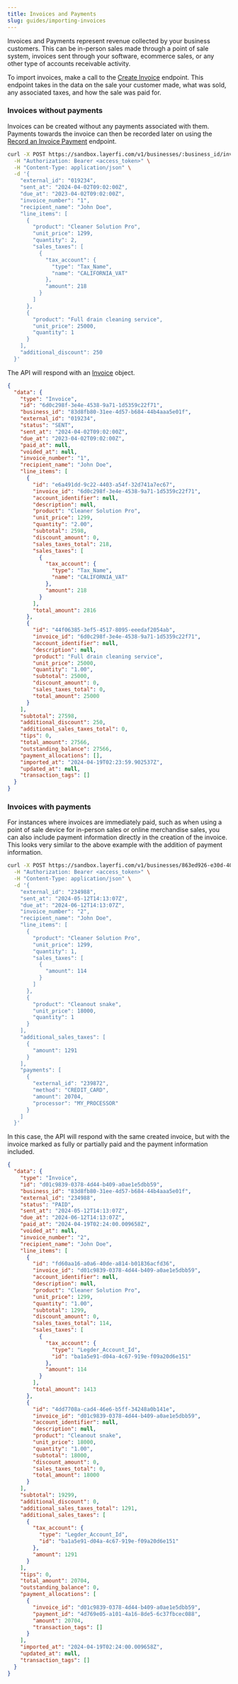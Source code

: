```yaml
---
title: Invoices and Payments
slug: guides/importing-invoices
---
```



Invoices and Payments represent revenue collected by your business customers. This can be in-person sales made through a point of sale system, invoices sent through your software, ecommerce sales, or any other type of accounts receivable activity.

To import invoices, make a call to the [Create Invoice](/api-reference/create-invoice-payments-from-batch) endpoint. This endpoint takes in the data on the sale your customer made, what was sold, any associated taxes, and how the sale was paid for.

### Invoices without payments
Invoices can be created without any payments associated with them. Payments towards the invoice can then be recorded later on using the [Record an Invoice Payment](/api-reference/create-invoice-payments-from-batch) endpoint.


```bash Request
curl -X POST https://sandbox.layerfi.com/v1/businesses/:business_id/invoices \
  -H "Authorization: Bearer <access_token>" \
  -H "Content-Type: application/json" \
  -d '{
    "external_id": "019234",
    "sent_at": "2024-04-02T09:02:00Z",
    "due_at": "2023-04-02T09:02:00Z",
    "invoice_number": "1",
    "recipient_name": "John Doe",
    "line_items": [
      {
        "product": "Cleaner Solution Pro",
        "unit_price": 1299,
        "quantity": 2,
        "sales_taxes": [
          {
            "tax_account": {
              "type": "Tax_Name",
              "name": "CALIFORNIA_VAT"
            },
            "amount": 218
          }
        ]
      },
      {
        "product": "Full drain cleaning service",
        "unit_price": 25000,
        "quantity": 1
      }
    ],
    "additional_discount": 250
  }'
```

The API will respond with an [Invoice](/api-reference/invoice) object.

```json Response
{
  "data": {
    "type": "Invoice",
    "id": "6d0c298f-3e4e-4538-9a71-1d5359c22f71",
    "business_id": "83d8fb80-31ee-4d57-b684-44b4aaa5e01f",
    "external_id": "019234",
    "status": "SENT",
    "sent_at": "2024-04-02T09:02:00Z",
    "due_at": "2023-04-02T09:02:00Z",
    "paid_at": null,
    "voided_at": null,
    "invoice_number": "1",
    "recipient_name": "John Doe",
    "line_items": [
      {
        "id": "e6a491dd-9c22-4403-a54f-32d741a7ec67",
        "invoice_id": "6d0c298f-3e4e-4538-9a71-1d5359c22f71",
        "account_identifier": null,
        "description": null,
        "product": "Cleaner Solution Pro",
        "unit_price": 1299,
        "quantity": "2.00",
        "subtotal": 2598,
        "discount_amount": 0,
        "sales_taxes_total": 218,
        "sales_taxes": [
          {
            "tax_account": {
              "type": "Tax_Name",
              "name": "CALIFORNIA_VAT"
            },
            "amount": 218
          }
        ],
        "total_amount": 2816
      },
      {
        "id": "44f06385-3ef5-4517-8095-eeedaf2054ab",
        "invoice_id": "6d0c298f-3e4e-4538-9a71-1d5359c22f71",
        "account_identifier": null,
        "description": null,
        "product": "Full drain cleaning service",
        "unit_price": 25000,
        "quantity": "1.00",
        "subtotal": 25000,
        "discount_amount": 0,
        "sales_taxes_total": 0,
        "total_amount": 25000
      }
    ],
    "subtotal": 27598,
    "additional_discount": 250,
    "additional_sales_taxes_total": 0,
    "tips": 0,
    "total_amount": 27566,
    "outstanding_balance": 27566,
    "payment_allocations": [],
    "imported_at": "2024-04-19T02:23:59.902537Z",
    "updated_at": null,
    "transaction_tags": []
  }
}
```

### Invoices with payments
For instances where invoices are immediately paid, such as when using a point of sale device for in-person sales or online merchandise sales, you can also include payment information directly in the creation of the invoice. This looks very similar to the above example with the addition of payment information.

```bash Request
curl -X POST https://sandbox.layerfi.com/v1/businesses/863ed926-e30d-40f4-8e7e-b0d5387ce4fb/invoices \
  -H "Authorization: Bearer <access_token>" \
  -H "Content-Type: application/json" \
  -d '{
    "external_id": "234988",
    "sent_at": "2024-05-12T14:13:07Z",
    "due_at": "2024-06-12T14:13:07Z",
    "invoice_number": "2",
    "recipient_name": "John Doe",
    "line_items": [
      {
        "product": "Cleaner Solution Pro",
        "unit_price": 1299,
        "quantity": 1,
        "sales_taxes": [
          {
            "amount": 114
          }
        ]
      },
      {
        "product": "Cleanout snake",
        "unit_price": 18000,
        "quantity": 1
      }
    ],
    "additional_sales_taxes": [
      {
        "amount": 1291
      }
    ],
    "payments": [
      {
        "external_id": "239872",
        "method": "CREDIT_CARD",
        "amount": 20704,
        "processor": "MY_PROCESSOR"
      }
    ]
  }'
```

In this case, the API will respond with the same created invoice, but with the invoice marked as fully or partially paid and the payment information included.

```json Response
{
  "data": {
    "type": "Invoice",
    "id": "d01c9839-0378-4d44-b409-a0ae1e5dbb59",
    "business_id": "83d8fb80-31ee-4d57-b684-44b4aaa5e01f",
    "external_id": "234988",
    "status": "PAID",
    "sent_at": "2024-05-12T14:13:07Z",
    "due_at": "2024-06-12T14:13:07Z",
    "paid_at": "2024-04-19T02:24:00.009658Z",
    "voided_at": null,
    "invoice_number": "2",
    "recipient_name": "John Doe",
    "line_items": [
      {
        "id": "fd60aa16-a0a6-40de-a814-b01836acfd36",
        "invoice_id": "d01c9839-0378-4d44-b409-a0ae1e5dbb59",
        "account_identifier": null,
        "description": null,
        "product": "Cleaner Solution Pro",
        "unit_price": 1299,
        "quantity": "1.00",
        "subtotal": 1299,
        "discount_amount": 0,
        "sales_taxes_total": 114,
        "sales_taxes": [
          {
            "tax_account": {
              "type": "Legder_Account_Id",
              "id": "ba1a5e91-d04a-4c67-919e-f09a20d6e151"
            },
            "amount": 114
          }
        ],
        "total_amount": 1413
      },
      {
        "id": "4dd7708a-cad4-46e6-b5ff-34248a0b141e",
        "invoice_id": "d01c9839-0378-4d44-b409-a0ae1e5dbb59",
        "account_identifier": null,
        "description": null,
        "product": "Cleanout snake",
        "unit_price": 18000,
        "quantity": "1.00",
        "subtotal": 18000,
        "discount_amount": 0,
        "sales_taxes_total": 0,
        "total_amount": 18000
      }
    ],
    "subtotal": 19299,
    "additional_discount": 0,
    "additional_sales_taxes_total": 1291,
    "additional_sales_taxes": [
      {
        "tax_account": {
          "type": "Legder_Account_Id",
          "id": "ba1a5e91-d04a-4c67-919e-f09a20d6e151"
        },
        "amount": 1291
      }
    ],
    "tips": 0,
    "total_amount": 20704,
    "outstanding_balance": 0,
    "payment_allocations": [
      {
        "invoice_id": "d01c9839-0378-4d44-b409-a0ae1e5dbb59",
        "payment_id": "4d769e05-a101-4a16-8de5-6c37fbcec088",
        "amount": 20704,
        "transaction_tags": []
      }
    ],
    "imported_at": "2024-04-19T02:24:00.009658Z",
    "updated_at": null,
    "transaction_tags": []
  }
}
```
